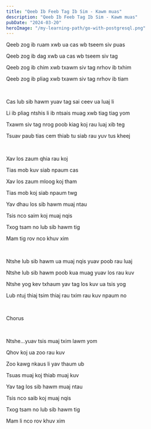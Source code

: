 ```yaml
---
title: "Qeeb Ib Feeb Tag Ib Sim - Kawm muas"
description: "Qeeb Ib Feeb Tag Ib Sim - Kawm muas"
pubDate: "2024-03-20"
heroImage: "/my-learning-path/go-with-postgresql.png"
---
```


Qeeb zog ib ruam xwb ua cas wb tseem siv puas

Qeeb zog ib dag xwb ua cas wb tseem siv tag

Qeeb zog ib chim xwb txawm siv tag nrhov ib txhim

Qeeb zog ib pliag xwb txawm siv tag nrhov ib tiam

<br />

Cas lub sib hawm yuav tag sai ceev ua luaj li

Li ib pliag ntshis li ib ntsais muag xwb tiag tiag yom

Txawm siv tag nrog poob kiag koj rau luaj xib teg

Tsuav paub tias cem thiab tu siab rau yuv tus kheej

<br />

Xav los zaum qhia rau koj

Tias mob kuv siab npaum cas

Xav los zaum mloog koj tham

Tias mob koj siab npaum twg

Yav dhau los sib hawm muaj ntau

Tsis nco saim koj muaj nqis

Txog tsam no lub sib hawm tig

Mam tig rov nco khuv xim

<br />

Ntshe lub sib hawm ua muaj nqis yuav poob rau luaj

Ntshe lub sib hawm poob kua muag yuav los rau kuv

Ntshe yog kev txhaum yav tag los kuv ua tsis yog

Lub ntuj thiaj tsim thiaj rau txim rau kuv npaum no

<br />

Chorus

<br />

Ntshe...yuav tsis muaj txim lawm yom

Qhov koj ua zoo rau kuv

Zoo kawg nkaus li yav thaum ub

Tsuas muaj koj thiab muaj kuv

Yav tag los sib hawm muaj ntau

Tsis nco saib koj muaj nqis

Txog tsam no lub sib hawm tig

Mam li nco rov khuv xim
